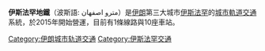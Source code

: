 {{unreferenced|time=2016-07-15T15:30:45+00:00}}
{{Infobox Public transit
|name             = Isfahan Metro<br>مترو اصفهان
|image           = Esfahan Metro Logo.png
|imagesize        = 75px
|image2           = 
|imagesize2       = 
|caption2         = 
|image3           = 
|imagesize3       = 
|caption3         = 
|native_name      = Isfahan Urban and Suburban Railway<Br>قطار شهری اصفهان و حومه
|owner            = [[伊斯法罕|伊斯法罕]]
|locale           = [[伊朗|伊朗]][[伊斯法罕|伊斯法罕]]
|transit_type     = [[地下鐵|地下鐵]]
|lines            = 1 <br/>(1 under construction, <br/>''1 planned'')
|stations         = 10
|ridership        = 
|website          = [https://web.archive.org/web/20150904180631/http://isfahan.ir/index.aspx?lang=1&sub=54&back=0 Urban Railway Organization]<Br>[http://new.isfahan.ir/index.aspx?lang=1&sub=98 Isfahan Region's Metro Company]
|began_operation  = 2015
|operator         = Isfahan Urban and Suburban Railway Organization<Br>Isfahan Region's Metro Company
|vehicles         = 
|headway          = 
|system_length    = {{convert|11.2|km|mi|1|abbr=on}}
|track_gauge      = {{RailGauge|sg|allk=on}}
|map              = [[File:Esfahan_Metro_map-geo.png|250px]]<Br>[[File:Metro_Isfahan_map.png|260px]]
}}

'''伊斯法罕地鐵'''（波斯語: مترو اصفهان）是[[伊朗|伊朗]]第三大城市[[伊斯法罕|伊斯法罕]]的[[城市軌道交通|城市軌道交通]]系統，於2015年開始營運，目前有1條線路與10座車站。
{{Iran-stub}}
[[Category:伊朗城市轨道交通|Category:伊朗城市轨道交通]]
[[Category:伊斯法罕交通|Category:伊斯法罕交通]]